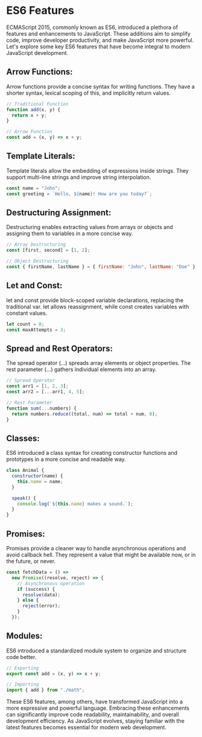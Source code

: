 # ES6 Features

ECMAScript 2015, commonly known as ES6, introduced a plethora of features and enhancements to JavaScript. These additions aim to simplify code, improve developer productivity, and make JavaScript more powerful. Let's explore some key ES6 features that have become integral to modern JavaScript development.

## Arrow Functions:

Arrow functions provide a concise syntax for writing functions.
They have a shorter syntax, lexical scoping of this, and implicitly return values.

```js
// Traditional Function
function add(x, y) {
  return x + y;
}

// Arrow Function
const add = (x, y) => x + y;
```

## Template Literals:

Template literals allow the embedding of expressions inside strings.
They support multi-line strings and improve string interpolation.

```js
const name = "John";
const greeting = `Hello, ${name}! How are you today?`;
```

## Destructuring Assignment:

Destructuring enables extracting values from arrays or objects and assigning them to variables in a more concise way.

```js
// Array Destructuring
const [first, second] = [1, 2];

// Object Destructuring
const { firstName, lastName } = { firstName: "John", lastName: "Doe" };
```

## Let and Const:

let and const provide block-scoped variable declarations, replacing the traditional var.
let allows reassignment, while const creates variables with constant values.

```js
let count = 0;
const maxAttempts = 3;
```

## Spread and Rest Operators:

The spread operator (...) spreads array elements or object properties.
The rest parameter (...) gathers individual elements into an array.

```js
// Spread Operator
const arr1 = [1, 2, 3];
const arr2 = [...arr1, 4, 5];

// Rest Parameter
function sum(...numbers) {
  return numbers.reduce((total, num) => total + num, 0);
}
```

## Classes:

ES6 introduced a class syntax for creating constructor functions and prototypes in a more concise and readable way.

```js
class Animal {
  constructor(name) {
    this.name = name;
  }

  speak() {
    console.log(`${this.name} makes a sound.`);
  }
}
```

## Promises:

Promises provide a cleaner way to handle asynchronous operations and avoid callback hell.
They represent a value that might be available now, or in the future, or never.

```js
const fetchData = () =>
  new Promise((resolve, reject) => {
    // Asynchronous operation
    if (success) {
      resolve(data);
    } else {
      reject(error);
    }
  });
```

## Modules:

ES6 introduced a standardized module system to organize and structure code better.

```js
// Exporting
export const add = (x, y) => x + y;

// Importing
import { add } from "./math";
```

These ES6 features, among others, have transformed JavaScript into a more expressive and powerful language. Embracing these enhancements can significantly improve code readability, maintainability, and overall development efficiency. As JavaScript evolves, staying familiar with the latest features becomes essential for modern web development.
